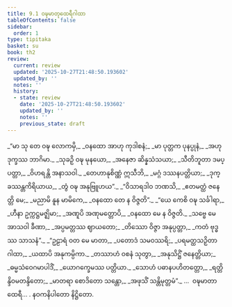 ```yaml
---
title: 9.1 ဝဍ္ဎမာတုထေရီဂါထာ
tableOfContents: false
sidebar:
  order: 1
type: tipitaka
basket: su
book: th2
review:
  current: review
  updated: '2025-10-27T21:48:50.193602'
  updated_by: ''
  notes: ''
  history:
  - state: review
    date: '2025-10-27T21:48:50.193602'
    updated_by: ''
    notes: ''
    previous_state: draft
---
```



<ReviewStatus review={frontmatter.review} showDetails={true} />

<HypothesisAnnotation frontmatter={frontmatter} />

<DynamicBreadcrumb />

<Division number="204" book="th2" e="ch" v="19" p="402">

<Paragraph number="274" type="verses" book="th2">
_“မာ သု တေ ဝဍ္ဎ လောကမှိ,_  
_ဝနထော အာဟု ကုဒါစနံ;_  
_မာ ပုတ္တက ပုနပ္ပုနံ,_  
_အဟု ဒုက္ခဿ ဘာဂိမာ._  

</Paragraph>

</Division>
<Division number="205" book="th2" e="ch" v="19" p="402">

<Paragraph number="275" type="verses" book="th2">
_သုခဉှိ ဝဍ္ဎ မုနယော,_  
_အနေဇာ ဆိန္နသံသယာ;_  
_သီတိဘူတာ ဒမပ္ပတ္တာ,_  
_ဝိဟရန္တိ အနာသဝါ._  

</Paragraph>

</Division>
<Division number="206" book="th2" e="ch" v="19" p="402">

<Paragraph number="276" type="verses" book="th2">
_တေဟာနုစိဏ္ဏံ ဣသီဘိ,_  
_မဂ္ဂံ ဒဿနပတ္တိယာ;_  
_ဒုက္ခဿန္တကိရိယာယ,_  
_တွံ ဝဍ္ဎ အနုဗြူဟယ”._  

</Paragraph>

</Division>
<Division number="207" book="th2" e="ch" v="19" p="402">

<Paragraph number="277" type="verses" book="th2">
_“ဝိသာရဒါဝ ဘဏသိ,_  
_ဧတမတ္ထံ ဇနေတ္တိ မေ;_  
_မညာမိ နူန မာမိကေ,_  
_ဝနထော တေ န ဝိဇ္ဇတိ”._  

</Paragraph>

</Division>
<Division number="208" book="th2" e="ch" v="19" p="402">

<Paragraph number="278" type="verses" book="th2">
_“ယေ ကေစိ ဝဍ္ဎ သင်္ခါရာ,_  
_ဟီနာ ဥက္ကဋ္ဌမဇ္ဈိမာ;_  
_အဏူပိ အဏုမတ္တောပိ,_  
_ဝနထော မေ န ဝိဇ္ဇတိ._  

</Paragraph>

</Division>
<Division number="209" book="th2" e="ch" v="19" p="402">

<Paragraph number="279" type="verses" book="th2">
_သဗ္ဗေ မေ အာသဝါ ခီဏာ,_  
_အပ္ပမတ္တဿ ဈာယတော;_  
_တိဿော ဝိဇ္ဇာ အနုပ္ပတ္တာ,_  
_ကတံ ဗုဒ္ဓဿ သာသနံ”._  

</Paragraph>

</Division>
<Division number="210" book="th2" e="ch" v="19" p="402">

<Paragraph number="280" type="verses" book="th2">
_“ဥဠာရံ ဝတ မေ မာတာ,_  
_ပတောဒံ သမဝဿရိ;_  
_ပရမတ္ထသဉှိတာ ဂါထာ,_  
_ယထာပိ အနုကမ္ပိကာ._  

</Paragraph>

</Division>
<Division number="211" book="th2" e="ch" v="19" p="402">

<Paragraph number="281" type="verses" book="th2">
_တဿာဟံ ဝစနံ သုတွာ,_  
_အနုသိဋ္ဌိံ ဇနေတ္တိယာ;_  
_ဓမ္မသံဝေဂမာပါဒိံ,_  
_ယောဂက္ခေမဿ ပတ္တိယာ._  

</Paragraph>

</Division>
<Division number="212" book="th2" e="ch" v="19" p="402">

<Paragraph number="282" type="verses" book="th2">
_သောဟံ ပဓာနပဟိတတ္တော,_  
_ရတ္တိန္ဒိဝမတန္ဒိတော;_  
_မာတရာ စောဒိတော သန္တော,_  
_အဖုသိံ သန္တိမုတ္တမံ”._  


</Paragraph>
</Division>

<Paragraph number="283" type="center" book="th2">
…  ဝဍ္ဎမာတာ ထေရီ… .



</Paragraph>

<Paragraph number="284" type="center" book="th2">
နဝကနိပါတော နိဋ္ဌိတော.
</Paragraph>